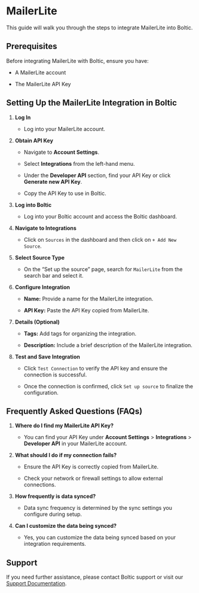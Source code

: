 # MailerLite

This guide will walk you through the steps to integrate MailerLite into Boltic.



## Prerequisites

Before integrating MailerLite with Boltic, ensure you have:

- A MailerLite account

- The MailerLite API Key



## Setting Up the MailerLite Integration in Boltic

1. **Log In**

   - Log into your MailerLite account.



2. **Obtain API Key**

   - Navigate to **Account Settings**.

   - Select **Integrations** from the left-hand menu.

   - Under the **Developer API** section, find your API Key or click **Generate new API Key**.

   - Copy the API Key to use in Boltic.



3. **Log into Boltic**

   - Log into your Boltic account and access the Boltic dashboard.



4. **Navigate to Integrations**

   - Click on `Sources` in the dashboard and then click on `+ Add New Source`.



5. **Select Source Type**

   - On the “Set up the source” page, search for `MailerLite` from the search bar and select it.



6. **Configure Integration**

   - **Name:** Provide a name for the MailerLite integration.

   - **API Key:** Paste the API Key copied from MailerLite.



7. **Details (Optional)**

   - **Tags:** Add tags for organizing the integration.

   - **Description:** Include a brief description of the MailerLite integration.



8. **Test and Save Integration**

   - Click `Test Connection` to verify the API key and ensure the connection is successful.

   - Once the connection is confirmed, click `Set up source` to finalize the configuration.



## Frequently Asked Questions (FAQs)

1. **Where do I find my MailerLite API Key?**

   - You can find your API Key under **Account Settings** > **Integrations** > **Developer API** in your MailerLite account.



2. **What should I do if my connection fails?**

   - Ensure the API Key is correctly copied from MailerLite.

   - Check your network or firewall settings to allow external connections.



3. **How frequently is data synced?**

   - Data sync frequency is determined by the sync settings you configure during setup.

   

4. **Can I customize the data being synced?**

   - Yes, you can customize the data being synced based on your integration requirements.

   

## Support

If you need further assistance, please contact Boltic support or visit our <a href="https://docs.boltic.io" target="_blank" rel="noopener"><span>Support Documentation</span></a>.
